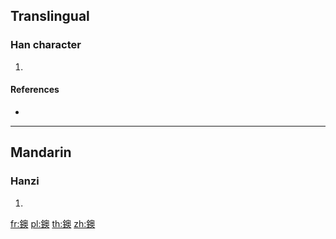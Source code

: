 {{character info/new}}
==Translingual==

===Han character===
{{Han char|rn=167|rad=金|as=13|sn=21|four=|canj=CHBK}}

# {{defn|Han|sort=金13}}

====References====
* {{Han ref|kx=1323.180|dkj=40926|hdz=64265.010|uh=942D|ud=37933}}

----

==Mandarin==

===Hanzi===
{{cmn-hanzi|pin=[[yù]] ([[yu4]])|wg=yü<sup>4</sup>}}

# {{defn|lang=cmn|sort=金13}}

[[fr:鐭]]
[[pl:鐭]]
[[th:鐭]]
[[zh:鐭]]